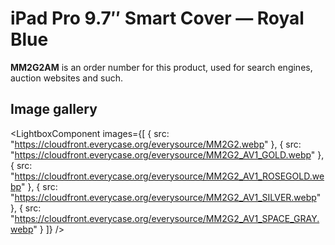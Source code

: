 
# iPad Pro 9.7″ Smart Cover — Royal Blue

<Callout type='info' emoji='👉🏻'>**MM2G2AM** is an order number for this product, used for search engines, auction websites and such.</Callout>

## Image gallery

<LightboxComponent
    images={[
      {
        src: "https://cloudfront.everycase.org/everysource/MM2G2.webp"
      },
      {
        src: "https://cloudfront.everycase.org/everysource/MM2G2_AV1_GOLD.webp"
      },
      {
        src: "https://cloudfront.everycase.org/everysource/MM2G2_AV1_ROSEGOLD.webp"
      },
      {
        src: "https://cloudfront.everycase.org/everysource/MM2G2_AV1_SILVER.webp"
      },
      {
        src: "https://cloudfront.everycase.org/everysource/MM2G2_AV1_SPACE_GRAY.webp"
      }
    ]}
  />
